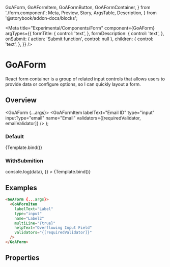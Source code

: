   GoAForm,
  GoAFormItem,
  GoAFormButton,
  GoAFormContainer,
} from './form.component';
  Meta,
  Preview,
  Story,
  ArgsTable,
  Description,
} from '@storybook/addon-docs/blocks';


<Meta
  title="Experimental/Components/Form"
  component={GoAForm}
  argTypes={{
    formTitle: {
      control: 'text',
    },
    formDescription: {
      control: 'text',
    },
    onSubmit: { action: 'Submit function', control: null },
    children: {
      control: 'text',
    },
  }}
/>

# GoAForm

React form container is a group of related input controls that allows users to provide data or configure options, so I can quickly layout a form.

## Overview

  <GoAForm {...args}>
    <GoAFormContainer>
      <GoAFormItem
        labelText="First Name"
        type="input"
        name="FirstName"
        validators={[requiredValidator]}
      />
      <GoAFormItem labelText="Middle Name" type="input" name="MiddleName" />
      <GoAFormItem
        labelText="Last Name"
        type="input"
        name="LastName"
        validators={[requiredValidator]}
      />
    </GoAFormContainer>
    <GoACallout
      type="information"
      title="Provincial Family Resource Networks (PRNS) deliver high quality."
      content=""
    />
    <GoAFormItem
      labelText="Label"
      type="input"
      name="Label"
      helpText="Non-standard Input"
    />
    <GoAFormItem
      labelText="Email ID"
      type="input"
      inputType="email"
      name="Email"
      validators={[requiredValidator, emailValidator]}
    />
    <GoAFormItem
      labelText="Label"
      type="input"
      name="Label2"
      multiLine={true}
      helpText="Overflowing Input Field"
      validators={[requiredValidator]}
    />
  </GoAForm>
);

### Default

<Canvas>
  <Story
    name="Default"
    height="400px"
    args={{
      formTitle: 'Your information',
      formDescription:
        'Lorem ipsum dolor sit amet, consectetur adipiscing elit. Nam a ligula a ligulaxcrei kmlobortis lacinia non sed nibh.',
    }}
  >
    {Template.bind()}
  </Story>
</Canvas>

### WithSubmition

<Canvas>
  <Story
    name="WithSubmition"
    height="400px"
    args={{
      formTitle: 'Your information',
      formDescription:
        'Lorem ipsum dolor sit amet,consectetur adipiscing elit, Nam a ligula a ligulaexcrel kmlobortis lacina mon sed nibh',
      onFormSubmit: (data) => console.log(data),
    }}
  >
    {Template.bind()}
  </Story>
</Canvas>

## Examples

```html
<GoAForm {...args}>
  <GoAFormItem
    labelText="Label"
    type="input"
    name="Label2"
    multiLine="{true}"
    helpText="Overflowing Input Field"
    validators="{[requiredValidator]}"
  />
</GoAForm>
```

## Properties

<Description of={GoAForm} />
<ArgsTable of={GoAForm} />

